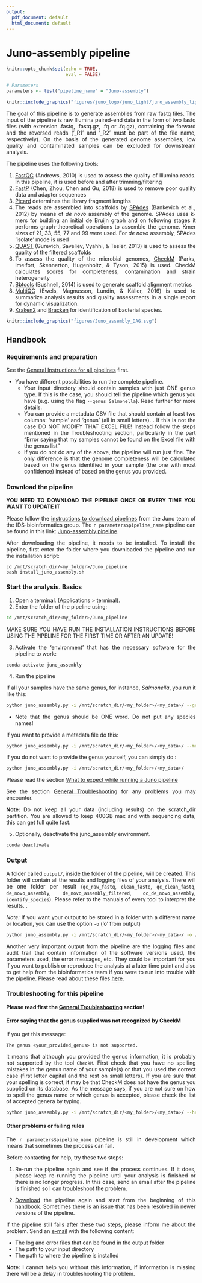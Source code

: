 ```yaml
---
output:
  pdf_document: default
  html_document: default
---
```

# Juno-assembly pipeline {#juno-assembly}

<style>
body {
text-align: justify}
</style>

```r
knitr::opts_chunk$set(echo = TRUE, 
                      eval = FALSE)
```

```r
# Parameters
parameters <- list("pipeline_name" = "Juno-assembly")

```

```r
knitr::include_graphics("figures/juno_logo/juno_light/juno_assembly_lightbg.png")
```

The goal of this pipeline is to generate assemblies from raw fastq files. The input of the pipeline is raw Illumina paired-end data in the form of two fastq files (with extension .fastq, .fastq.gz, .fq or .fq.gz), containing the forward and the reversed reads ('_R1' and '_R2' must be part of the file name, respectively). On the basis of the generated genome assemblies, low quality and contaminated samples can be excluded for downstream analysis.  

The pipeline uses the following tools:  

1. [FastQC](https://www.bioinformatics.babraham.ac.uk/projects/fastqc/) (Andrews, 2010) is used to assess the quality of Illumina reads. In this pipeline, it is used before and after trimming/filtering  
2. [FastP](https://github.com/OpenGene/fastp) (Chen, Zhou, Chen and Gu, 2018) is used to remove poor quality data and adapter sequences  
3. [Picard](https://broadinstitute.github.io/picard/) determines the library fragment lengths  
4. The reads are assembled into scaffolds by [SPAdes](https://cab.spbu.ru/software/spades/) (Bankevich et al., 2012) by means of _de novo_ assembly of the genome. SPAdes uses k-mers for building an initial de Bruijn graph and on following stages it performs graph-theoretical operations to assemble the genome. Kmer sizes of 21, 33, 55, 77 and 99 were used. For _de novo_ assembly, SPAdes 'isolate' mode is used   
5. [QUAST](http://quast.sourceforge.net/) (Gurevich, Saveliev, Vyahhi, & Tesler, 2013) is used to assess the quality of the filtered scaffolds   
6. To assess the quality of the microbial genomes, [CheckM](https://ecogenomics.github.io/CheckM/) (Parks, Imelfort, Skennerton, Hugenholtz, & Tyson, 2015) is used. CheckM calculates scores for completeness, contamination and strain heterogeneity   
7. [Bbtools](https://jgi.doe.gov/data-and-tools/bbtools/) (Bushnell, 2014) is used to generate scaffold alignment metrics   
8. [MultiQC](https://multiqc.info/) (Ewels, Magnusson, Lundin, & Käller, 2016) is used to summarize analysis results and quality assessments in a single report for dynamic visualization.  
9. [Kraken2](https://ccb.jhu.edu/software/kraken2/) and [Bracken](http://ccb.jhu.edu/software/bracken/) for identification of bacterial species. 

```r
knitr::include_graphics("figures/Juno_assembly_DAG.svg")
```

## Handbook

### Requirements and preparation

See the [General Instructions for all pipelines](#general-instructions) first.  

- You have different possibilities to run the complete pipeline.  
    + Your input directory should contain samples with just ONE genus type. If this is the case, you should tell the pipeline which genus you have (e.g. using the flag `--genus Salmonella`). Read further for more details.  
    + You can provide a metadata CSV file that should contain at least two columns: 'sample' and 'genus' (all in small letters). . If this is not the case DO NOT MODIFY THAT EXCEL FILE! Instead follow the steps mentioned in the Troubleshooting section, particularly in the part "Error saying that my samples cannot be found on the Excel file with the genus list"  
    + If you do not do any of the above, the pipeline will run just fine. The only difference is that the genome completeness will be calculated based on the genus identified in your sample (the one with most confidence) instead of based on the genus you provided.  

### Download the pipeline  

**YOU NEED TO DOWNLOAD THE PIPELINE ONCE OR EVERY TIME YOU WANT TO UPDATE IT**

Please follow the [instructions to download pipelines](#downloading-instructions) from the Juno team of the IDS-bioinformatics group. The `r parameters$pipeline_name` pipeline can be found in this link: [Juno-assembly pipeline](https://github.com/AleSR13/Juno_pipeline).  

After downloading the pipeline, it needs to be installed. To install the pipeline, first enter the folder where you downloaded the pipeline and run the installation script:

```
cd /mnt/scratch_dir/<my_folder>/Juno_pipeline
bash install_juno_assembly.sh
```


### Start the analysis. Basics

1. Open a terminal. (Applications > terminal).  
2. Enter the folder of the pipeline using:  

```bash
cd /mnt/scratch_dir/<my_folder>/Juno_pipeline
```

MAKE SURE YOU HAVE RUN THE INSTALLATION INSTRUCTIONS BEFORE USING THE PIPELINE FOR THE FIRST TIME OR AFTER AN UPDATE!

3. Activate the 'environment' that has the necessary software for the pipeline to work:
```
conda activate juno_assembly
```

4. Run the pipeline  

If all your samples have the same genus, for instance, _Salmonella_, you run it like this:

```bash
python juno_assembly.py -i /mnt/scratch_dir/<my_folder>/<my_data>/ --genus Salmonella
```
* Note that the genus should be ONE word. Do not put any species names!

If you want to provide a metadata file do this:

```bash
python juno_assembly.py -i /mnt/scratch_dir/<my_folder>/<my_data>/ --metadata <path_to_file>.csv
```

If you do not want to provide the genus yourself, you can simply do :

```bash
python juno_assembly.py -i /mnt/scratch_dir/<my_folder>/<my_data>/
```

Please read the section [What to expect while running a Juno pipeline](#what-to-expect)

See the section [General Troubleshooting](#general-troubleshooting) for any problems you may encounter. 

**Note:** Do not keep all your data (including results) on the scratch_dir partition. You are allowed to keep 400GB max and with sequencing data, this can get full quite fast.

5. Optionally, deactivate the juno_assembly environment.

```
conda deactivate
```

### Output 

A folder called `output/`, inside the folder of the pipeline, will be created. This folder will contain all the results and logging files of your analysis. There will be one folder per result (`qc_raw_fastq`, `clean_fastq`, `qc_clean_fastq`, `de_novo_assembly`, `de_novo_assembly_filtered`, `qc_de_novo_assembly`, `identify_species`). Please refer to the manuals of every tool to interpret the results. .  

*Note:* If you want your output to be stored in a folder with a different name or location, you can use the option `-o` ('o' from output) 

```bash
python juno_assembly.py -i /mnt/scratch_dir/<my_folder>/<my_data>/ -o /mnt/scratch_dir/<my_folder>/<my_results>/
```

Another very important output from the pipeline are the logging files and audit trail that contain information of the software versions used, the parameters used, the error messages, etc. They could be important for you if you want to publish or reproduce the analysis at a later time point and also to get help from the bioinformatics team if you were to run into trouble with the pipeline. Please read about these files [here](#general-output). 

### Troubleshooting for this pipeline

**Please read first the [General Troubleshooting](#general-troubleshooting) section!**

#### Error saying that the genus supplied was not recognized by CheckM  

If you get this message: 

```
The genus <your_provided_genus> is not supported. 
```
  
it means that although you provided the genus information, it is probably not supported by the tool `CheckM`. First check that you have no spelling mistakes in the genus name of your sample(s) or that you used the correct case (first letter capital and the rest on small letters). If you are sure that your spelling is correct, it may be that CheckM does not have the genus you supplied on its database. As the message says, if you are not sure on how to spell the genus name or which genus is accepted, please check the list of accepted genera by typing. 

```bash
python juno_assembly.py -i /mnt/scratch_dir/<my_folder>/<my_data>/ --help-genera
```

#### Other problems or failing rules  

The `r parameters$pipeline_name` pipeline is still in development which means that sometimes the process can fail.

Before contacting for help, try these two steps:

1. Re-run the pipeline again and see if the process continues. If it does, please keep re-running the pipeline until your analysis is finished or there is no longer progress. In this case, send an email after the pipeline is finished so I can troubleshoot the problem.

2. [Download](https://github.com/AleSR13/Juno_pipeline) the pipeline again and start from the beginning of this [handbook](#juno-assembly). Sometimes there is an issue that has been resolved in newer versions of the pipeline.

If the pipeline still fails after these two steps, please inform me about the problem. Send an [e-mail](mailto:alejandra.hernandez.segura@rivm.nl) with the following content:

* The log and error files that can be found in the output folder
* The path to your input directory
* The path to where the pipeline is installed

**Note: ** I cannot help you without this information, if information is missing there will be a delay in troubleshooting the problem.
